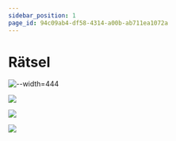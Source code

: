 ```yaml
---
sidebar_position: 1
page_id: 94c09ab4-df58-4314-a00b-ab711ea1072a
---
```


# Rätsel

![--width=444](./images/margaret-hamilton.jpeg)

![](./images/Marie-Curie.jpeg)

![](./images/James%20Watson.jpg)





![](./images/Rosalind-Franklin.jpg)